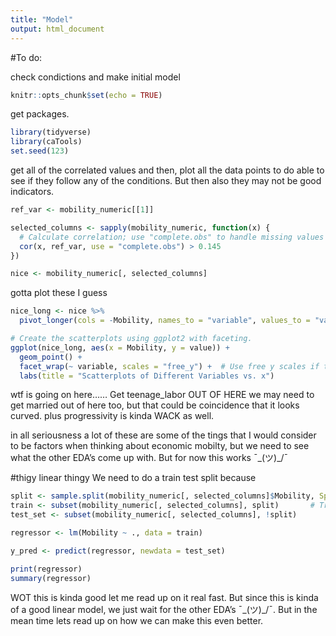 ```yaml
---
title: "Model"
output: html_document
---
```


#To do:

check condictions
and make initial model

```r
knitr::opts_chunk$set(echo = TRUE)
```


get packages. 
```r
library(tidyverse)
library(caTools)
set.seed(123)
```


get all of the correlated values and then, plot all the data points to do able to see if they follow any of the conditions. But then also they may not be good indicators.

```r

ref_var <- mobility_numeric[[1]]

selected_columns <- sapply(mobility_numeric, function(x) {
  # Calculate correlation; use "complete.obs" to handle missing values if needed.
  cor(x, ref_var, use = "complete.obs") > 0.145
})

nice <- mobility_numeric[, selected_columns]

```

gotta plot these I guess
```r
nice_long <- nice %>%
  pivot_longer(cols = -Mobility, names_to = "variable", values_to = "value")

# Create the scatterplots using ggplot2 with faceting.
ggplot(nice_long, aes(x = Mobility, y = value)) +
  geom_point() +
  facet_wrap(~ variable, scales = "free_y") +  # Use free y scales if the ranges differ.
  labs(title = "Scatterplots of Different Variables vs. x")
```

wtf is going on here...... Get teenage_labor OUT OF HERE
we may need to get married out of here too, but that could be coincidence that it looks curved. plus progressivity is kinda WACK as well.

in all seriousness a lot of these are some of the tings that I would consider to be factors when thinking about economic mobilty, but we need to see what the other EDA's come up with. But for now this works ¯\_(ツ)_/¯

#thigy linear thingy
We need to do a train test split because 
```r
split <- sample.split(mobility_numeric[, selected_columns]$Mobility, SplitRatio = 0.8)
train <- subset(mobility_numeric[, selected_columns], split)       # Training set (where split == TRUE)
test_set <- subset(mobility_numeric[, selected_columns], !split)
```

```r
regressor <- lm(Mobility ~ ., data = train)

y_pred <- predict(regressor, newdata = test_set)
```

```r
print(regressor)
summary(regressor)
```
WOT this is kinda good let me read up on it real fast. But since this is kinda of a good linear model, we just wait for the other EDA's ¯\_(ツ)_/¯. But in the mean time lets read up on how we can make this even better.

















